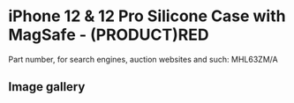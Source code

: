 # iPhone 12 & 12 Pro Silicone Case with MagSafe - (PRODUCT)RED

Part number, for search engines, auction websites and such: MHL63ZM/A

## Image gallery

<div style={{ width: "768px" }}>
  <GalleryComponent
    images={[
      {
        original: "/everysource/MHL63",
        thumbnail: "/everypreview/MHL63",
      },
      {
        original: "/everysource/MHL63_AV01",
        thumbnail: "/everypreview/MHL63_AV01",
      },
      {
        original: "/everysource/MHL63_AV02",
        thumbnail: "/everypreview/MHL63_AV02",
      },
      {
        original: "/everysource/MHL63_AV03",
        thumbnail: "/everypreview/MHL63_AV03",
      },
      {
        original: "/everysource/MHL63_AV04",
        thumbnail: "/everypreview/MHL63_AV04",
      },
      {
        original: "/everysource/MHL63_AV05",
        thumbnail: "/everypreview/MHL63_AV05",
      },
      {
        original: "/everysource/MHL63_AV06",
        thumbnail: "/everypreview/MHL63_AV06",
      },
      {
        original: "/everysource/MHL63_AV07",
        thumbnail: "/everypreview/MHL63_AV07",
      },
      {
        original: "/everysource/MHL63_AV08",
        thumbnail: "/everypreview/MHL63_AV08",
      },
      {
        original: "/everysource/MHL63_AV09",
        thumbnail: "/everypreview/MHL63_AV09",
      },
      {
        original: "/everysource/MHL63_AV10",
        thumbnail: "/everypreview/MHL63_AV10",
      }
    ]}
  />
</div>